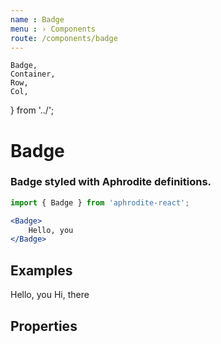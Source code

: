 ```yaml
---
name : Badge
menu : › Components
route: /components/badge
---
```


    Badge,
    Container,
    Row,
    Col,
} from '../';

# Badge
### Badge styled with Aphrodite definitions.

```jsx
import { Badge } from 'aphrodite-react';

<Badge>
    Hello, you
</Badge>
```

## Examples

<Playground>
    <Container>
        <Row>
            <Col xs={6}>
                <Badge>
                    Hello, you
                </Badge>
            </Col>
            <Col xs={6}>
                <Badge
                    background="success">
                    Hi, there
                </Badge>
            </Col>
        </Row>
    </Container>
</Playground>


## Properties

<Props of={Badge} />
